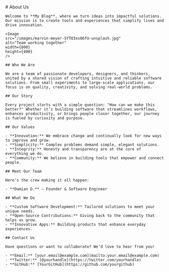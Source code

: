 
<article className="prose lg:prose-xl dark:prose-invert">
    # About Us

    Welcome to **My Blog**, where we turn ideas into impactful solutions. Our mission is to create tools and experiences that simplify lives and drive innovation.

    <Image
    src="/images/marvin-meyer-SYTO3xs06fU-unsplash.jpg"
    alt="Team working together"
    width={800}
    height={400}
    />

    ## Who We Are

    We are a team of passionate developers, designers, and thinkers, united by a shared vision of crafting intuitive and reliable software solutions. From small experiments to large-scale applications, our focus is on quality, creativity, and solving real-world problems.

    ## Our Story

    Every project starts with a simple question: "How can we make this better?" Whether it’s building software that streamlines workflows, enhances productivity, or brings people closer together, our journey is fueled by curiosity and purpose.

    ## Our Values

    - **Innovation:** We embrace change and continually look for new ways to improve and grow.
    - **Simplicity:** Complex problems demand simple, elegant solutions.
    - **Integrity:** Honesty and transparency are at the core of everything we do.
    - **Community:** We believe in building tools that empower and connect people.

    ## Meet Our Team

    Here’s the crew making it all happen:

    - **Damian D.** – Founder & Software Engineer

    ## What We Do

    - **Custom Software Development:** Tailored solutions to meet your unique needs.
    - **Open-Source Contributions:** Giving back to the community that helps us grow.
    - **Innovative Apps:** Building products that enhance everyday experiences.

    ## Contact Us

    Have questions or want to collaborate? We’d love to hear from you!

    - **Email:** [your.email@example.com](mailto:your.email@example.com)
    - **Twitter:** [@yourhandle](https://twitter.com/yourhandle)
    - **GitHub:** [YourGitHub](https://github.com/yourgithub)

</article>
